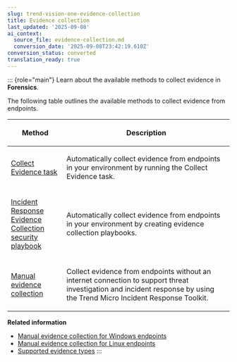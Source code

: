 ```yaml
---
slug: trend-vision-one-evidence-collection
title: Evidence collection
last_updated: '2025-09-08'
ai_context:
  source_file: evidence-collection.md
  conversion_date: '2025-09-08T23:42:19.610Z'
conversion_status: converted
translation_ready: true
---
```


::: {role="main"}
Learn about the available methods to collect evidence in **Forensics**.

The following table outlines the available methods to collect evidence from endpoints.

<table>
<colgroup>
<col style="width: 25%" />
<col style="width: 75%" />
</colgroup>
<thead>
<tr>
<th><p>Method</p></th>
<th><p>Description</p></th>
</tr>
</thead>
<tbody>
<tr>
<td><p><a href="trend-vision-one-collect-evidence-task">Collect Evidence task</a></p></td>
<td><p>Automatically collect evidence from endpoints in your environment by running the Collect Evidence task.</p></td>
</tr>
<tr>
<td><p><a href="trend-vision-one-create-ir-collection-playbooks">Incident Response Evidence Collection security playbook</a></p></td>
<td><p>Automatically collect evidence from endpoints in your environment by creating evidence collection playbooks.</p></td>
</tr>
<tr>
<td><p><a href="trend-vision-one-manual-evidence-collection">Manual evidence collection</a></p></td>
<td><p>Collect evidence from endpoints without an internet connection to support threat investigation and incident response by using the Trend Micro Incident Response Toolkit.</p></td>
</tr>
</tbody>
</table>

**Related information**

- [Manual evidence collection for Windows endpoints](manual-evidence-collection.md "Collect evidence from Windows endpoints manually using the Trend Micro Incident Response Toolkit or by executing a playbook to support threat investigation and incident response.")
- [Manual evidence collection for Linux endpoints](manual-evidence-collection-linux.md "Collect evidence from Linux endpoints manually using the Trend Micro Incident Response Toolkit.")
- [Supported evidence types](supported-evidence-types-overview.md "Learn about the types of evidence supported for collection from both Windows and Linux endpoints.")
:::
